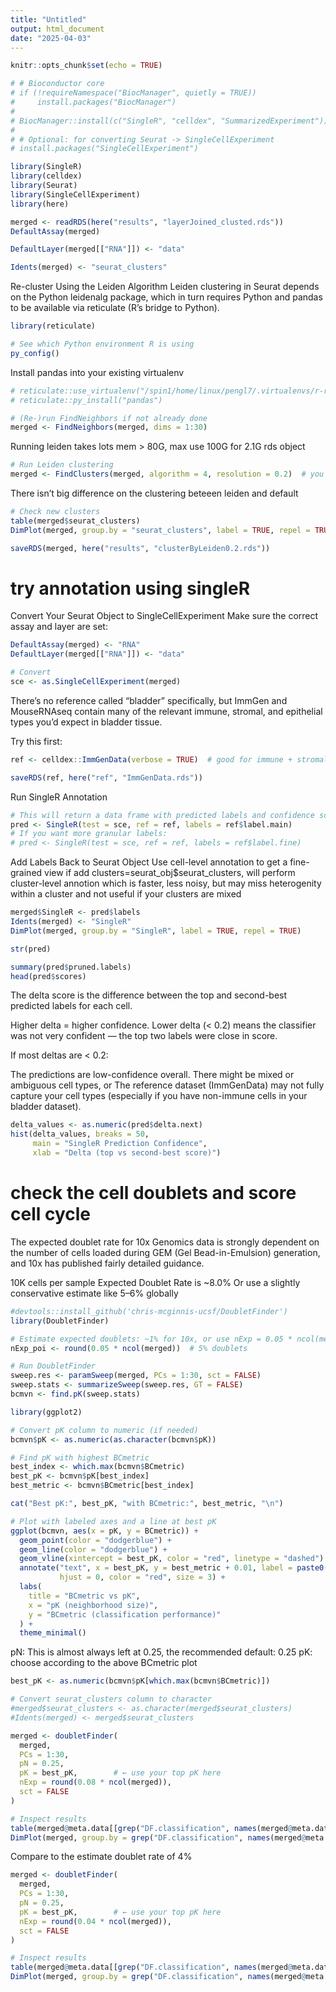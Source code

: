 ```yaml
---
title: "Untitled"
output: html_document
date: "2025-04-03"
---
```


```r
knitr::opts_chunk$set(echo = TRUE)
```

```r
# # Bioconductor core
# if (!requireNamespace("BiocManager", quietly = TRUE))
#     install.packages("BiocManager")
# 
# BiocManager::install(c("SingleR", "celldex", "SummarizedExperiment"))
# 
# # Optional: for converting Seurat -> SingleCellExperiment
# install.packages("SingleCellExperiment")

```


```r
library(SingleR)
library(celldex)
library(Seurat)
library(SingleCellExperiment)
library(here)
```


```r
merged <- readRDS(here("results", "layerJoined_clusted.rds"))
DefaultAssay(merged)
```


```r
DefaultLayer(merged[["RNA"]]) <- "data" 
```


```r
Idents(merged) <- "seurat_clusters"
```

Re-cluster Using the Leiden Algorithm
 Leiden clustering in Seurat depends on the Python leidenalg package, which in turn requires Python and pandas to be available via reticulate (R’s bridge to Python).

```r
library(reticulate)

# See which Python environment R is using
py_config()

```

Install pandas into your existing virtualenv
```r
# reticulate::use_virtualenv("/spin1/home/linux/pengl7/.virtualenvs/r-reticulate", required = TRUE)
# reticulate::py_install("pandas")

```

```r
# (Re-)run FindNeighbors if not already done
merged <- FindNeighbors(merged, dims = 1:30)


```

Running leiden takes lots mem > 80G, max use 100G for 2.1G rds object
```r

# Run Leiden clustering
merged <- FindClusters(merged, algorithm = 4, resolution = 0.2)  # you can adjust resolution
```


There isn't big difference on the clustering beteeen leiden and default
```r

# Check new clusters
table(merged$seurat_clusters)
DimPlot(merged, group.by = "seurat_clusters", label = TRUE, repel = TRUE)
```


```r
saveRDS(merged, here("results", "clusterByLeiden0.2.rds"))
```

# try annotation using singleR

Convert Your Seurat Object to SingleCellExperiment
Make sure the correct assay and layer are set:
```r
DefaultAssay(merged) <- "RNA"
DefaultLayer(merged[["RNA"]]) <- "data"

# Convert
sce <- as.SingleCellExperiment(merged)
```

There’s no reference called “bladder” specifically, but ImmGen and MouseRNAseq contain many of the relevant immune, stromal, and epithelial types you’d expect in bladder tissue.

Try this first:
```r
ref <- celldex::ImmGenData(verbose = TRUE)  # good for immune + stromal cells

```

```r
saveRDS(ref, here("ref", "ImmGenData.rds"))
```


Run SingleR Annotation
```r
# This will return a data frame with predicted labels and confidence scores for each cell.
pred <- SingleR(test = sce, ref = ref, labels = ref$label.main)
# If you want more granular labels:
# pred <- SingleR(test = sce, ref = ref, labels = ref$label.fine)

```

Add Labels Back to Seurat Object
Use cell-level annotation to get a fine-grained view
if add clusters=seurat_obj$seurat_clusters, will perform cluster-level annotion which is faster, less noisy, but may miss heterogenity within a cluster and not useful if your clusters are mixed

```r
merged$SingleR <- pred$labels
Idents(merged) <- "SingleR"
DimPlot(merged, group.by = "SingleR", label = TRUE, repel = TRUE)

```

```r
str(pred)

```
```r
summary(pred$pruned.labels)
head(pred$scores)
```
The delta score is the difference between the top and second-best predicted labels for each cell.

Higher delta = higher confidence.
Lower delta (< 0.2) means the classifier was not very confident — the top two labels were close in score.

If most deltas are < 0.2:

The predictions are low-confidence overall.
There might be mixed or ambiguous cell types, or
The reference dataset (ImmGenData) may not fully capture your cell types (especially if you have non-immune cells in your bladder dataset).

```r
delta_values <- as.numeric(pred$delta.next)
hist(delta_values, breaks = 50,
     main = "SingleR Prediction Confidence",
     xlab = "Delta (top vs second-best score)")

```


# check the cell doublets and score cell cycle

The expected doublet rate for 10x Genomics data is strongly dependent on the number of cells loaded during GEM (Gel Bead-in-Emulsion) generation, and 10x has published fairly detailed guidance.

10K cells per sample Expected Doublet Rate is ~8.0%
Or use a slightly conservative estimate like 5–6% globally

```r
#devtools::install_github('chris-mcginnis-ucsf/DoubletFinder')
library(DoubletFinder)
```



```r
# Estimate expected doublets: ~1% for 10x, or use nExp = 0.05 * ncol(merged)
nExp_poi <- round(0.05 * ncol(merged))  # 5% doublets

# Run DoubletFinder
sweep.res <- paramSweep(merged, PCs = 1:30, sct = FALSE)
sweep.stats <- summarizeSweep(sweep.res, GT = FALSE)
bcmvn <- find.pK(sweep.stats)
```
```r
library(ggplot2)

# Convert pK column to numeric (if needed)
bcmvn$pK <- as.numeric(as.character(bcmvn$pK))

# Find pK with highest BCmetric
best_index <- which.max(bcmvn$BCmetric)
best_pK <- bcmvn$pK[best_index]
best_metric <- bcmvn$BCmetric[best_index]

cat("Best pK:", best_pK, "with BCmetric:", best_metric, "\n")

# Plot with labeled axes and a line at best pK
ggplot(bcmvn, aes(x = pK, y = BCmetric)) +
  geom_point(color = "dodgerblue") +
  geom_line(color = "dodgerblue") +
  geom_vline(xintercept = best_pK, color = "red", linetype = "dashed") +
  annotate("text", x = best_pK, y = best_metric + 0.01, label = paste0("Best pK = ", best_pK),
           hjust = 0, color = "red", size = 3) +
  labs(
    title = "BCmetric vs pK",
    x = "pK (neighborhood size)",
    y = "BCmetric (classification performance)"
  ) +
  theme_minimal()


```

pN: This is almost always left at 0.25, the recommended default: 0.25
pK: choose according to the above BCmetric plot

```r

best_pK <- as.numeric(bcmvn$pK[which.max(bcmvn$BCmetric)])

# Convert seurat_clusters column to character
#merged$seurat_clusters <- as.character(merged$seurat_clusters)
#Idents(merged) <- merged$seurat_clusters

merged <- doubletFinder(
  merged,
  PCs = 1:30,
  pN = 0.25,
  pK = best_pK,        # ← use your top pK here
  nExp = round(0.08 * ncol(merged)),
  sct = FALSE
)

```


```r
# Inspect results
table(merged@meta.data[[grep("DF.classification", names(merged@meta.data), value = TRUE)]])
DimPlot(merged, group.by = grep("DF.classification", names(merged@meta.data), value = TRUE))
```


Compare to the estimate doublet rate of 4%

```r
merged <- doubletFinder(
  merged,
  PCs = 1:30,
  pN = 0.25,
  pK = best_pK,        # ← use your top pK here
  nExp = round(0.04 * ncol(merged)),
  sct = FALSE
)
```


```r
# Inspect results
table(merged@meta.data[[grep("DF.classification", names(merged@meta.data), value = TRUE)]])
DimPlot(merged, group.by = grep("DF.classification", names(merged@meta.data), value = TRUE))
```


```r
```

